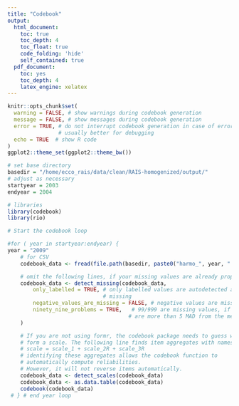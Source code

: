 ```yaml
---
title: "Codebook"
output:
  html_document:
    toc: true
    toc_depth: 4
    toc_float: true
    code_folding: 'hide'
    self_contained: true
  pdf_document:
    toc: yes
    toc_depth: 4
    latex_engine: xelatex
---
```


```r
knitr::opts_chunk$set(
  warning = FALSE, # show warnings during codebook generation
  message = FALSE, # show messages during codebook generation
  error = TRUE, # do not interrupt codebook generation in case of errors,
                # usually better for debugging
  echo = TRUE  # show R code
)
ggplot2::theme_set(ggplot2::theme_bw())

# set base directory
basedir = "/home/ecco_rais/data/clean/RAIS-homogenized/output/"
# adjust as necessary
startyear = 2003
endyear = 2004

# libraries
library(codebook)
library(rio)

# Start the codebook loop

#for ( year in startyear:endyear) {
year = "2009"
    # for CSV
    codebook_data <- fread(file.path(basedir, paste0("harmo_", year, ".csv")))

    # omit the following lines, if your missing values are already properly labelled
    codebook_data <- detect_missing(codebook_data,
        only_labelled = TRUE, # only labelled values are autodetected as
                              # missing
        negative_values_are_missing = FALSE, # negative values are missing values
        ninety_nine_problems = TRUE,   # 99/999 are missing values, if they
                                      # are more than 5 MAD from the median
    )

    # If you are not using formr, the codebook package needs to guess which items
    # form a scale. The following line finds item aggregates with names like this:
    # scale = scale_1 + scale_2R + scale_3R
    # identifying these aggregates allows the codebook function to
    # automatically compute reliabilities.
    # However, it will not reverse items automatically.
    codebook_data <- detect_scales(codebook_data)
    codebook_data <- as.data.table(codebook_data)
    codebook(codebook_data)
 # } # end year loop
```